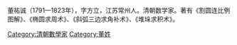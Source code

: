 {{multiple issues|
{{copyedit|time=2015-05-19T02:33:12+00:00}}
{{expand|time=2015-05-19T02:33:12+00:00}}
{{unreferenced|time=2015-05-19T02:33:12+00:00}}
}}
董祐诚（1791—1823年），字方立，江苏常州人。清朝数学家。著有《割圆连比例图解》、《椭圆求周术》、《斜弧三边求角补术》、《堆垛求积术》。



[[Category:清朝數學家|Category:清朝數學家]]
[[Category:董姓|Category:董姓]]